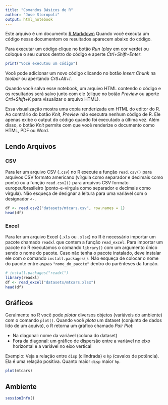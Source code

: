 ```yaml
---
title: "Comandos Básicos de R"
author: "Jose Storopoli"
output: html_notebook
---
```


Este arquivo é um documento [R Markdown](http://rmarkdown.rstudio.com) Quando você executa um código nesse documentom os resultados aparecem abaixo do código. 

Para executar um código clique no botão *Run* (*play* em cor verde) ou coloque o seu cursos dentro do código e aperte *Ctrl+Shift+Enter*. 

```r
print("Você executou um código")
```

Você pode adicionar um novo código clicando no botão *Insert Chunk* na *toolbar* ou apertando *Crtl+Alt+I*.

Quando você salva esse notebook, um arquivo HTML contendo o código e os resultados será salvo junto com ele (clique no botão *Preview* ou aperte *Crtl+Shift+K* para visualizar o arquivo HTML).

Essa visualização mostra uma copia renderizada em HTML do editor do R. Ao contrário do botão *Knit*, *Preview* não executra nenhum código de R. Ele apenas exibe o output do código quando foi executado a última vez. Além disso, o botão *Knit* permite com que você renderize o documento como HTML, PDF ou Word.

## Lendo Arquivos

### CSV

Para ler um arquivo CSV (`.csv`) no R execute a função `read.csv()` para arquivos CSV formato americano (vírgula como separador e decimais como ponto) ou a função `read.csv2()` para arquivos CSV formato europeu/brasileiro (ponto-e-vírgula como separador e decimais como vírgula). Não esqueça de designar a leitura para uma variável com o designador `<-`.

```r
df <- read.csv2("datasets/mtcars.csv", row.names = 1)
head(df)
```

### Excel

Para ler um arquivo Excel (`.xls` ou `.xlsx`) no R é necessário importar um pacote chamado `readxl` que contem a função `read_excel`. Para importar um pacote no R executamos o comando `library()` com um argumento único sendo o nome do pacote. Caso não tenha o pacote instalado, deve instalar ele com o comando `install.packages()`. Não esqueça de colocar o nome do pacote entre aspas `"nome_do_pacote"` dentro do parênteses da função.

```r
# install.packages("readxl")
library(readxl)
df <- read_excel("datasets/mtcars.xlsx")
head(df)
```

## Gráficos

Geralmente no R você pode *plotar* diversos objetos (variáveis do ambiente) com o comando `plot()`. Quando você *plota* um dataset (conjunto de dados lido de um aquivo), o R retorna um gráfico chamado *Pair Plot*:

* Na diagonal: nome da variável (coluna do dataset)
* Fora da diagonal: um gráfico de dispersão entre a variável no eixo horizontal e a variável no eixo vertical

Exemplo: Veja a relação entre `disp` (cilindrada) e `hp` (cavalos de potência). Ela é uma relação positiva. Quanto maior `disp` maior `hp`.

```r
plot(mtcars)
```

## Ambiente

```r
sessionInfo()
```
